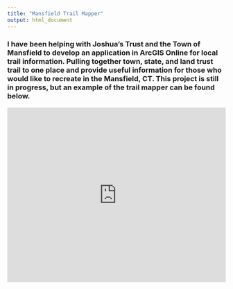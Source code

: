 ```yaml
---
title: "Mansfield Trail Mapper"
output: html_document
---
```


### I have been helping with Joshua's Trust and the Town of Mansfield to develop an application in ArcGIS Online for local trail information. Pulling together town, state, and land trust trail to one place and provide useful information for those who would like to recreate in the Mansfield, CT. This project is still in progress, but an example of the trail mapper can be found below. 

<style>.embed-container {position: relative; padding-bottom: 80%; height: 0; max-width: 100%;} .embed-container iframe, .embed-container object, .embed-container iframe{position: absolute; top: 0; left: 0; width: 100%; height: 100%;} small{position: absolute; z-index: 40; bottom: 0; margin-bottom: -15px;}</style><div class="embed-container"><iframe width="500" height="400" frameborder="0" scrolling="no" marginheight="0" marginwidth="0" title="Mansfield_TrailMap_09092019" src="https://arcgis.com/apps/View/index.html?appid=624855de80744c0f916567ecc662a7f1"></iframe></div>

<br><br><br>

